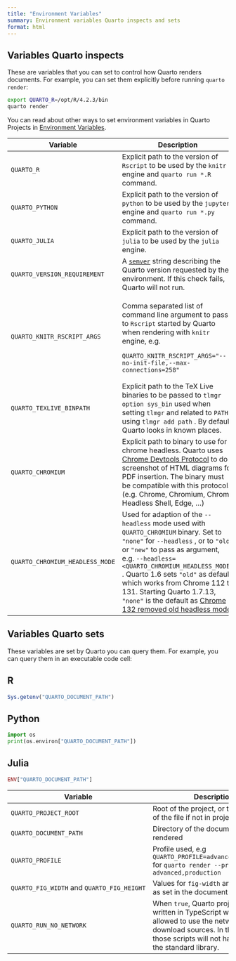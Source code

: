 ```yaml
---
title: "Environment Variables"
summary: Environment variables Quarto inspects and sets
format: html
---
```


## Variables Quarto inspects

These are variables that you can set to control how Quarto renders documents. For example, you can set them explicitly before running `quarto render`:

``` .bash
export QUARTO_R=/opt/R/4.2.3/bin
quarto render
```

You can read about other ways to set environment variables in Quarto Projects in [Environment Variables](/docs/projects/environment.qmd).

+---------------------------------+-------------------------------------------------------------------------------------------------------------------------------------------------------------------------------------------------------------------------------------------------------------------------------------------------------------------------------------------------------------------------------------------------------------------------------------------------------------+
| Variable                        | Description                                                                                                                                                                                                                                                                                                                                                                                                                                                 |
+=================================+=============================================================================================================================================================================================================================================================================================================================================================================================================================================================+
| `QUARTO_R`                      | Explicit path to the version of `Rscript` to be used by the `knitr` engine and `quarto run *.R` command.                                                                                                                                                                                                                                                                                                                                                    |
+---------------------------------+-------------------------------------------------------------------------------------------------------------------------------------------------------------------------------------------------------------------------------------------------------------------------------------------------------------------------------------------------------------------------------------------------------------------------------------------------------------+
| `QUARTO_PYTHON`                 | Explicit path to the version of `python` to be used by the `jupyter` engine and `quarto run *.py` command.                                                                                                                                                                                                                                                                                                                                                  |
+---------------------------------+-------------------------------------------------------------------------------------------------------------------------------------------------------------------------------------------------------------------------------------------------------------------------------------------------------------------------------------------------------------------------------------------------------------------------------------------------------------+
| `QUARTO_JULIA`                  | Explicit path to the version of `julia` to be used by the `julia` engine.                                                                                                                                                                                                                                                                                                                                                                                   |
+---------------------------------+-------------------------------------------------------------------------------------------------------------------------------------------------------------------------------------------------------------------------------------------------------------------------------------------------------------------------------------------------------------------------------------------------------------------------------------------------------------+
| `QUARTO_VERSION_REQUIREMENT`    | A [`semver`](https://semver.org/) string describing the Quarto version requested by the environment. If this check fails, Quarto will not run.                                                                                                                                                                                                                                                                                                              |
+---------------------------------+-------------------------------------------------------------------------------------------------------------------------------------------------------------------------------------------------------------------------------------------------------------------------------------------------------------------------------------------------------------------------------------------------------------------------------------------------------------+
| `QUARTO_KNITR_RSCRIPT_ARGS`     | Comma separated list of command line argument to pass to `Rscript` started by Quarto when rendering with `knitr` engine, e.g.                                                                                                                                                                                                                                                                                                                               |
|                                 |                                                                                                                                                                                                                                                                                                                                                                                                                                                             |
|                                 | ```                                                                                                                                                                                                                                                                                                                                                                                                                                                         |
|                                 | QUARTO_KNITR_RSCRIPT_ARGS="--no-init-file,--max-connections=258"                                                                                                                                                                                                                                                                                                                                                                                            |
|                                 | ```                                                                                                                                                                                                                                                                                                                                                                                                                                                         |
+---------------------------------+-------------------------------------------------------------------------------------------------------------------------------------------------------------------------------------------------------------------------------------------------------------------------------------------------------------------------------------------------------------------------------------------------------------------------------------------------------------+
| `QUARTO_TEXLIVE_BINPATH`        | Explicit path to the TeX Live binaries to be passed to `tlmgr option sys_bin` used when setting `tlmgr` and related to `PATH` using `tlmgr add path` . By default, Quarto looks in known places.                                                                                                                                                                                                                                                            |
+---------------------------------+-------------------------------------------------------------------------------------------------------------------------------------------------------------------------------------------------------------------------------------------------------------------------------------------------------------------------------------------------------------------------------------------------------------------------------------------------------------+
| `QUARTO_CHROMIUM`               | Explicit path to binary to use for chrome headless. Quarto uses [Chrome Devtools Protocol](https://chromedevtools.github.io/devtools-protocol/) to do screenshot of HTML diagrams for PDF insertion. The binary must be compatible with this protocol. (e.g. Chrome, Chromium, Chrome Headless Shell, Edge, ...)                                                                                                                                            |
+---------------------------------+-------------------------------------------------------------------------------------------------------------------------------------------------------------------------------------------------------------------------------------------------------------------------------------------------------------------------------------------------------------------------------------------------------------------------------------------------------------+
| `QUARTO_CHROMIUM_HEADLESS_MODE` | Used for adaption of the `--headless` mode used with `QUARTO_CHROMIUM` binary. Set to `"none"` for `--headless` , or to `"old"` or `"new"` to pass as argument, e.g. `--headless=<QUARTO_CHROMIUM_HEADLESS_MODE>` . Quarto 1.6 sets `"old"` as default, which works from Chrome 112 to 131. Starting Quarto 1.7.13, `"none"` is the default as [Chrome 132 removed old headless mode](https://developer.chrome.com/blog/removing-headless-old-from-chrome). |
+---------------------------------+-------------------------------------------------------------------------------------------------------------------------------------------------------------------------------------------------------------------------------------------------------------------------------------------------------------------------------------------------------------------------------------------------------------------------------------------------------------+

## Variables Quarto sets

These variables are set by Quarto you can query them. For example, you can query them in an executable code cell:

::: panel-tabset
## R

``` r
Sys.getenv("QUARTO_DOCUMENT_PATH")
```

## Python

``` python
import os
print(os.environ["QUARTO_DOCUMENT_PATH"])
```

## Julia

``` julia
ENV["QUARTO_DOCUMENT_PATH"]
```
:::

+--------------------------------------------+-------------------------------------------------------------------------------------------------------------------------------------------------------------------------------------------------+
| Variable                                   | Description                                                                                                                                                                                     |
+============================================+=================================================================================================================================================================================================+
| `QUARTO_PROJECT_ROOT`                      | Root of the project, or the directory of the file if not in project mode                                                                                                                        |
+--------------------------------------------+-------------------------------------------------------------------------------------------------------------------------------------------------------------------------------------------------+
| `QUARTO_DOCUMENT_PATH`                     | Directory of the document being rendered                                                                                                                                                        |
+--------------------------------------------+-------------------------------------------------------------------------------------------------------------------------------------------------------------------------------------------------+
| `QUARTO_PROFILE`                           | Profile used, e.g `QUARTO_PROFILE=advanced,production` for `quarto render --profile advanced,production`                                                                                        |
+--------------------------------------------+-------------------------------------------------------------------------------------------------------------------------------------------------------------------------------------------------+
| `QUARTO_FIG_WIDTH` and `QUARTO_FIG_HEIGHT` | Values for `fig-width` and `fig-height` as set in the document metadata                                                                                                                         |
+--------------------------------------------+-------------------------------------------------------------------------------------------------------------------------------------------------------------------------------------------------+
| `QUARTO_RUN_NO_NETWORK`                    | When `true`, Quarto project scripts written in TypeScript won't be allowed to use the network to download sources. In this setting, those scripts will not have access to the standard library. |
+--------------------------------------------+-------------------------------------------------------------------------------------------------------------------------------------------------------------------------------------------------+

